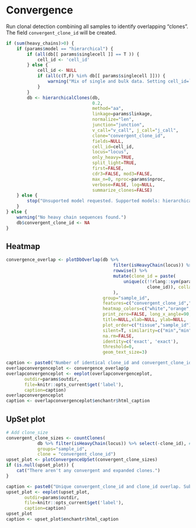 # Convergence

Run clonal detection combining all samples to identify overlapping "clones". The field
`convergent_clone_id` will be created.

```r
if (sum(heavy_chains)>0) {
    if (params$model == "hierarchical") {
        if (all(db[[ params$singlecell ]] == T )) {
            cell_id <- 'cell_id'
        } else {
            cell_id <- NULL
            if (all(c(T,F) %in% db[[ params$singlecell ]])) {
                warning("Mix of single and bulk data. Setting cell_id=`NULL`.")
            }
        }
        db <- hierarchicalClones(db, 
                                 0.2, 
                                 method="aa",
                                 linkage=params$linkage, 
                                 normalize="len",
                                 junction="junction", 
                                 v_call="v_call", j_call="j_call", 
                                 clone="convergent_clone_id", 
                                 fields=NULL,
                                 cell_id=cell_id, 
                                 locus="locus", 
                                 only_heavy=TRUE, 
                                 split_light=TRUE,
                                 first=FALSE, 
                                 cdr3=FALSE, mod3=FALSE, 
                                 max_n=0, nproc=params$nproc,
                                 verbose=FALSE, log=NULL,
                                 summarize_clones=FALSE) 
    } else {
        stop("Unsuported model requested. Supported models: hierarchical")
    }
} else {
    warning("No heavy chain sequences found.")
    db$convergent_clone_id <- NA
}
```

## Heatmap

```r
convergence_overlap <- plotDbOverlap(db %>% 
                                         filter(isHeavyChain(locus)) %>%
                                         rowwise() %>%
                                         mutate(clone_id = paste(
                                             unique(c(!!rlang::sym(params$cloneby), 
                                                      clone_id)), collapse ="_")
                                         ), 
                                     group="sample_id", 
                                     features=c("convergent_clone_id","clone_id"), 
                                     heatmap_colors=c("white","orange", "grey80"), 
                                     print_zero=FALSE, long_x_angle=90,
                                     title=NULL,xlab=NULL, ylab=NULL,
                                     plot_order=c("tissue","sample_id"), 
                                     silent=T, similarity=c("min","min"),
                                     na.rm=FALSE, 
                                     identity=c('exact', 'exact'), 
                                     threshold=0,
                                     geom_text_size=3) 
```

```r
caption <- paste0("Number of identical clone_id and convergent_clone_id. The percent represents the number of shared clones over the number of clones in the smaller set.")
overlapconvergenceplot <- convergence_overlap$p
overlapconvergenceplot <- eeplot(overlapconvergenceplot, 
       outdir=params$outdir, 
       file=knitr::opts_current$get('label'),
       caption=caption)
overlapconvergenceplot
caption <- overlapconvergenceplot$enchantr$html_caption
```

## UpSet plot

```r
# Add clone_size 
convergent_clone_sizes <- countClones(
            db %>% filter(isHeavyChain(locus)) %>% select(-clone_id), # Keep heavy chains only
            groups="sample_id",
            clone = "convergent_clone_id")
upset_plot <- plotConvergenceUpSet(convergent_clone_sizes)
if (is.null(upset_plot)) {
    cat("There aren't any convergent and expanded clones.")
}
```


```r
caption <- paste0("Unique convergent_clone_id and clone_id overlap. Subset to expanded clones (size>1 in at least one sample). Show most shared top 31. (Note: 31 is the maximum set size in the R package ComplexHeatmap.")
upset_plot <- eeplot(upset_plot, 
       outdir=params$outdir, 
       file=knitr::opts_current$get('label'),
       caption=caption)
upset_plot
caption <- upset_plot$enchantr$html_caption
```